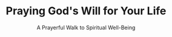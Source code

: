 ---
title: "Praying God's Will for Your Life"
subtitle: "A Prayerful Walk to Spiritual Well-Being"
creator: "Stormie Omartian"
categories: ["books"]
featuredImage: "../src/assets/images/item/books/DSC02880.png"
views: ["../src/assets/images/item/books/DSC02880.png"]
nextItem: []
---